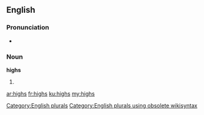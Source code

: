 ==English==

===Pronunciation===
* {{rhymes|aɪz}}

===Noun===
'''highs'''

# {{plural of|high}}

[[Category:English plurals]][[Category:English plurals using obsolete wikisyntax]]

[[ar:highs]]
[[fr:highs]]
[[ku:highs]]
[[my:highs]]